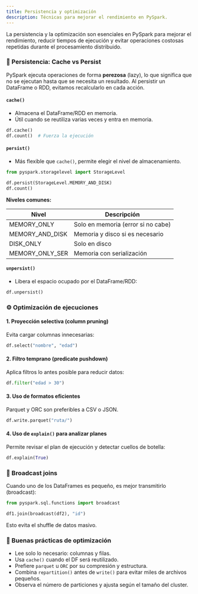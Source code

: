 ```yaml
---
title: Persistencia y optimización
description: Técnicas para mejorar el rendimiento en PySpark.
---
```


La persistencia y la optimización son esenciales en PySpark para mejorar el rendimiento, reducir tiempos de ejecución y evitar operaciones costosas repetidas durante el procesamiento distribuido.

### 💾 Persistencia: Cache vs Persist

PySpark ejecuta operaciones de forma **perezosa** (lazy), lo que significa que no se ejecutan hasta que se necesita un resultado. Al persistir un DataFrame o RDD, evitamos recalcularlo en cada acción.

#### `cache()`

* Almacena el DataFrame/RDD en memoria.
* Útil cuando se reutiliza varias veces y entra en memoria.

```python
df.cache()
df.count()  # Fuerza la ejecución
```

#### `persist()`

* Más flexible que `cache()`, permite elegir el nivel de almacenamiento.

```python
from pyspark.storagelevel import StorageLevel

df.persist(StorageLevel.MEMORY_AND_DISK)
df.count()
```

**Niveles comunes:**

| Nivel | Descripción |
|---|---|
| MEMORY_ONLY | Solo en memoria (error si no cabe) |
| MEMORY_AND_DISK | Memoria y disco si es necesario |
| DISK_ONLY | Solo en disco |
| MEMORY_ONLY_SER | Memoria con serialización |

#### `unpersist()`

* Libera el espacio ocupado por el DataFrame/RDD:

```python
df.unpersist()
```

### ⚙️ Optimización de ejecuciones

#### 1. **Proyección selectiva (column pruning)**

Evita cargar columnas innecesarias:

```python
df.select("nombre", "edad")
```

#### 2. **Filtro temprano (predicate pushdown)**

Aplica filtros lo antes posible para reducir datos:

```python
df.filter("edad > 30")
```

#### 3. **Uso de formatos eficientes**

Parquet y ORC son preferibles a CSV o JSON.

```python
df.write.parquet("ruta/")
```

#### 4. **Uso de `explain()` para analizar planes**

Permite revisar el plan de ejecución y detectar cuellos de botella:

```python
df.explain(True)
```

### 🔁 Broadcast joins

Cuando uno de los DataFrames es pequeño, es mejor transmitirlo (broadcast):

```python
from pyspark.sql.functions import broadcast

df1.join(broadcast(df2), "id")
```

Esto evita el shuffle de datos masivo.

### 🧠 Buenas prácticas de optimización

* Lee solo lo necesario: columnas y filas.
* Usa `cache()` cuando el DF será reutilizado.
* Prefiere `parquet` u `ORC` por su compresión y estructura.
* Combina `repartition()` antes de `write()` para evitar miles de archivos pequeños.
* Observa el número de particiones y ajusta según el tamaño del cluster.